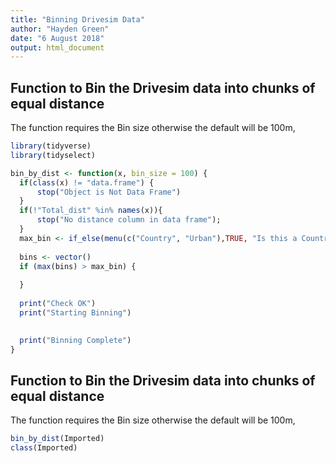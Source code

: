 ```yaml
---
title: "Binning Drivesim Data"
author: "Hayden Green"
date: "6 August 2018"
output: html_document
---
```


## Function to Bin the Drivesim data into chunks of equal distance
  The function requires the Bin size otherwise the default will be 100m,


```r
library(tidyverse)
library(tidyselect)

bin_by_dist <- function(x, bin_size = 100) {
  if(class(x) != "data.frame") {
      stop("Object is Not Data Frame")
  }
  if(!"Total_dist" %in% names(x)){
      stop("No distance column in data frame");
  }
  max_bin <- if_else(menu(c("Country", "Urban"),TRUE, "Is this a Country or Urban scenario?") == 1, 31000, 9000)
  
  bins <- vector()
  if (max(bins) > max_bin) {
    
  }
  
  print("Check OK")
  print("Starting Binning")

  
  print("Binning Complete")
}
```

## Function to Bin the Drivesim data into chunks of equal distance
  The function requires the Bin size otherwise the default will be 100m, 


```r


bin_by_dist(Imported)
class(Imported)

```


```r


```


